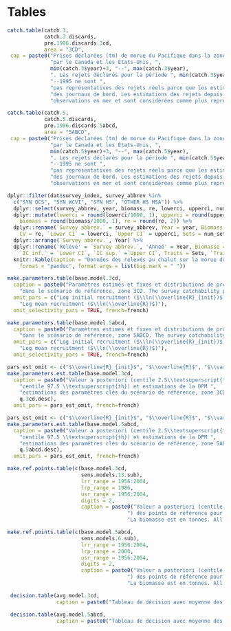 \clearpage

# Tables {#sec:tables}

```r
catch.table(catch.3,
            catch.3.discards,
            pre.1996.discards.3cd,
            area = "3CD",
 cap = paste0("Prises déclarées (tm) de morue du Pacifique dans la zone 5ABCD ",
              "par le Canada et les États-Unis, ",
              min(catch.3$year)+3, "--", max(catch.3$year),
              ". Les rejets déclarés pour la période ", min(catch.3$year)+3,
              "--1995 ne sont ",
              "pas représentatives des rejets réels parce que les estimations ont été tirées ",
              "des journaux de bord. Les estimations des rejets depuis 1996 sont fondées sur les ",
              "observations en mer et sont considérées comme plus représentatives des rejets réels. The 2020 total catch estimate is extrapolated from the combined landings plus discards taken up to September 30, 2020 (see text). Therefore 2020 nominal landings and discards are not shown individually. Numbers are rounded for presentation."), french=french)
```

\clearpage

```r
catch.table(catch.5,
            catch.5.discards,
            pre.1996.discards.5abcd,
            area = "5ABCD",
 cap = paste0("Prises déclarées (tm) de morue du Pacifique dans la zone 5ABCD ",
              "par le Canada et les États-Unis, ",
              min(catch.5$year)+3, "--", max(catch.5$year),
              ". Les rejets déclarés pour la période ", min(catch.5$year)+3,
              "--1995 ne sont ",
              "pas représentatives des rejets réels parce que les estimations ont été tirées ",
              "des journaux de bord. Les estimations des rejets depuis 1996 sont fondées sur les ",
              "observations en mer et sont considérées comme plus représentatives des rejets réels.  The 2020 total catch estimate is extrapolated from the combined landings plus discards taken up to September 30, 2020 (see text). Therefore 2020 nominal landings and discards are not shown individually. Numbers are rounded for presentation."),      french=french)

```

\clearpage

```r
dplyr::filter(dat$survey_index, survey_abbrev %in%
  c("SYN QCS", "SYN WCVI", "SYN HS", "OTHER HS MSA")) %>%
  dplyr::select(survey_abbrev, year, biomass, re, lowerci, upperci, num_sets, num_pos_sets) %>%
  dplyr::mutate(lowerci = round(lowerci/1000, 1), upperci = round(upperci/1000, 1),
    biomass = round(biomass/1000, 1), re = round(re, 2)) %>%
  dplyr::rename(`Survey abbrev.` = survey_abbrev, Year = year, Biomass = biomass,
    CV = re, `Lower CI` = lowerci, `Upper CI` = upperci, Sets = num_sets, `Positive sets` = num_pos_sets) %>%
  dplyr::arrange(`Survey abbrev.`, Year) %>%
  dplyr::rename('Relevé' = `Survey abbrev.`, 'Anneé' = Year, Biomasse = Biomass,
    `IC inf.` = `Lower CI`, `IC sup.` =`Upper CI`, Traits = Sets, `Traits  positifs` = `Positive sets` ) %>% 
  knitr::kable(caption = "Données des relevés au chalut sur la morue du Pacifique au Canada. La biomasse relative et les intervalles de confiance (IC) inférieurs et supérieurs correspondants sont indiqués en tonnes métriques (sans tenir compte de la capturabilité du relevé). Les traits positifs désignent le nombre de traits de chalut qui ont capturé des morues du Pacifique.", booktabs = TRUE, linesep = "", 
    format = "pandoc", format.args = list(big.mark = " "))
```

\clearpage

```r
make.parameters.table(base.model.3cd,
  caption = paste0("Paramètres estimés et fixes et distributions de probabilité a priori utilisés ",
    "dans le scénario de référence, zone 3CD. The survey catchability parameter for WCVI ($q_1$) was estimated with the prior probability distribution $\\textrm{Normal}(ln(0.228),0.3)$. The other survey catchability parameters were estimated without priors."),
  omit_pars = c("Log initial recruitment ($\\ln(\\overline{R}_{init})$)",
    "Log mean recruitment ($\\ln(\\overline{R})$)"),
  omit_selectivity_pars = TRUE, french=french)
```


```r
make.parameters.table(base.model.5abcd,
  caption = paste0("Paramètres estimés et fixes et distributions de probabilité a priori utilisés ",
    "dans le scénario de référence, zone 5ABCD. The survey catchability parameters for QCS and HS ($q_2$ and $q_3$) were estimated with the prior probability distributions $\\textrm{Normal}(ln(0.408),0.3)$ and $\\textrm{Normal}(ln(0.0654,),0.3)$, respectively. The other survey catchability parameters were estimated without priors."),
  omit_pars = c("Log initial recruitment ($\\ln(\\overline{R}_{init})$)",
    "Log mean recruitment ($\\ln(\\overline{R})$)"),
  omit_selectivity_pars = TRUE, french=french)
```

\clearpage

```r
pars_est_omit <- c("$\\overline{R}_{init}$", "$\\overline{R}$", "$\\vartheta$","$B_0$")
make.parameters.est.table(base.model.3cd,
  caption = paste0("Valeur a posteriori (centile 2.5\\textsuperscript{th}, médiane et ",
    "centile 97.5 \\textsuperscript{th}) et estimations de la DPM ",
    "estimations des paramètres clés du scénario de référence, zone 3CD. $R_0$ est en milliers de poissons. $\\hat{R}$ is the potential scale reduction statistic and $n_\\mathrm{eff}$ is the effective number of simulation draws (see text). ",
    q.3cd.desc),
  omit_pars = pars_est_omit, french=french)
```

```r
pars_est_omit <- c("$\\overline{R}_{init}$", "$\\overline{R}$", "$\\vartheta$", "$B_0$")
make.parameters.est.table(base.model.5abcd,
  caption = paste0("Valeur a posteriori (centile 2.5\\textsuperscript{th}, médiane et ",
    "centile 97.5 \\textsuperscript{th}) et estimations de la DPM ",
    "estimations des paramètres clés du scénario de référence, zone 5ABCD. $R_0$ est en milliers de poissons. $\\hat{R}$ is the potential scale reduction statistic and $n_\\mathrm{eff}$ is the effective number of simulation draws (see text). ",
    q.5abcd.desc),
  omit_pars = pars_est_omit, french=french)
```

\clearpage

```r
make.ref.points.table(c(base.model.3cd,
                        sens.models.13.sub),
                        lrr_range = 1956:2004,
                        lrp_range = 1986,
                        usr_range = 1956:2004,
                        digits = 2,
                        caption = paste0("Valeur a posteriori (centile 2,5\\textsuperscript{th} , Median, and centile 97,5\\textsuperscript{th}  ",
                                       ") des points de référence pour la zone 3CD. ",
                                       "La biomasse est en tonnes. All values are rounded. Ratios were calculated using full posterior distributions and cannot be calculated directly from the table."), french=french)
```


```r
make.ref.points.table(c(base.model.5abcd,
                        sens.models.6.sub),
                        lrr_range = 1956:2004,
                        lrp_range = 2000,
                        usr_range = 1956:2004,
                        digits = 2,
                        caption = paste0("Valeur a posteriori (centile 2,5\\textsuperscript{th} , Median, and centile 97,5\\textsuperscript{th}  ",
                                       ") des points de référence pour la zone 5ABCD. ",
                                       "La biomasse est en tonnes. All values are rounded. Ratios were calculated using full posterior distributions and cannot be calculated directly from the table."), french=french)
```

\clearpage

```r
 decision.table(avg.model.3cd,
                caption = paste0("Tableau de décision avec moyenne des modèles pour la zone 3CD."), french=french) #
```


\clearpage

```r
 decision.table(avg.model.5abcd,
                caption = paste0("Tableau de décision avec moyenne des modèles pour la zone 5ABCD."), french=french) #
```

\clearpage
